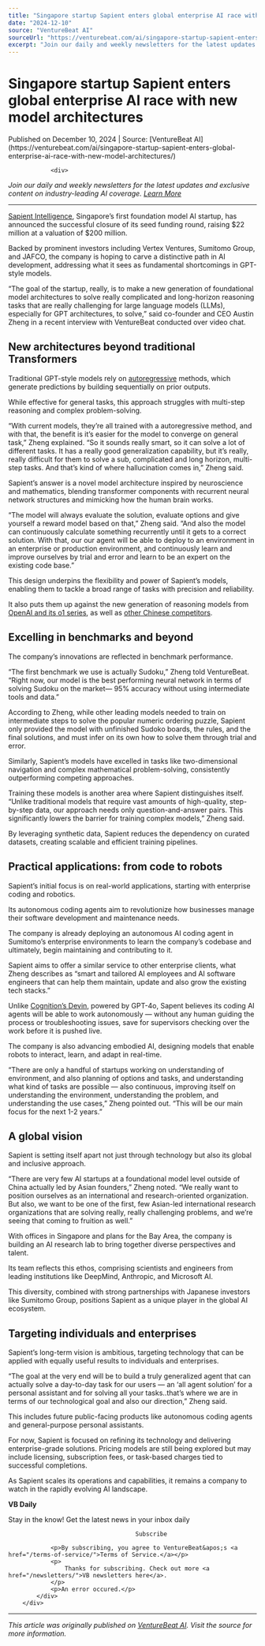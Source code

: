 ```yaml
---
title: "Singapore startup Sapient enters global enterprise AI race with new model architectures"
date: "2024-12-10"
source: "VentureBeat AI"
sourceUrl: "https://venturebeat.com/ai/singapore-startup-sapient-enters-global-enterprise-ai-race-with-new-model-architectures/"
excerpt: "Join our daily and weekly newsletters for the latest updates and exclusive content on industry-leading AI coverage. Learn More Sapient Intelligence, Singapore&#x2019;s first foundation model AI startu..."
---
```


# Singapore startup Sapient enters global enterprise AI race with new model architectures

<div class="text-sm text-gray-500 mb-4">
  Published on December 10, 2024 | Source: [VentureBeat AI](https://venturebeat.com/ai/singapore-startup-sapient-enters-global-enterprise-ai-race-with-new-model-architectures/)
</div>


				<div>
<p><em>Join our daily and weekly newsletters for the latest updates and exclusive content on industry-leading AI coverage. <a href="https://venturebeat.com/newsletters/?utm_source=VBsite&amp;utm_medium=desktopNav">Learn More</a></em></p>



<hr/>
</div><p><a href="https://www.sapient.inc/">Sapient Intelligence</a>, Singapore&#x2019;s first foundation model AI startup, has announced the successful closure of its seed funding round, raising &#x24;22 million at a valuation of &#x24;200 million. </p>



<p>Backed by prominent investors including Vertex Ventures, Sumitomo Group, and JAFCO, the company is hoping to carve a distinctive path in AI development, addressing what it sees as fundamental shortcomings in GPT-style models. </p>



<div/><p>&#x201c;The goal of the startup, really, is to make a new generation of foundational model architectures to solve really complicated and long-horizon reasoning tasks that are really challenging for large language models (LLMs), especially for GPT architectures, to solve,&#x201d; said co-founder and CEO Austin Zheng in a recent interview with VentureBeat conducted over video chat.</p>



<h2>New architectures beyond traditional Transformers</h2>



<p>Traditional GPT-style models rely on <a href="https://aws.amazon.com/what-is/autoregressive-models/">autoregressive</a> methods, which generate predictions by building sequentially on prior outputs. </p>



<p>While effective for general tasks, this approach struggles with multi-step reasoning and complex problem-solving. </p>



<p>&#x201c;With current models, they&#x2019;re all trained with a autoregressive method, and with that, the benefit is it&#x2019;s easier for the model to converge on general task,&#x201d; Zheng explained. &#x201c;So it sounds really smart, so it can solve a lot of different tasks. It has a really good generalization capability, but it&#x2019;s really, really difficult for them to solve a sub, complicated and long horizon, multi-step tasks. And that&#x2019;s kind of where hallucination comes in,&#x201d; Zheng said. </p>



<p>Sapient&#x2019;s answer is a novel model architecture inspired by neuroscience and mathematics, blending transformer components with recurrent neural network structures and mimicking how the human brain works.</p>



<p>&#x201c;The model will always evaluate the solution, evaluate options and give yourself a reward model based on that,&#x201d; Zheng said. &#x201c;And also the model can continuously calculate something recurrently until it gets to a correct solution. With that, our our agent will be able to deploy to an environment in an enterprise or production environment, and continuously learn and improve ourselves by trial and error and learn to be an expert on the existing code base.&#x201d;</p>



<p>This design underpins the flexibility and power of Sapient&#x2019;s models, enabling them to tackle a broad range of tasks with precision and reliability.</p>



<p>It also puts them up against the new generation of reasoning models from <a href="https://venturebeat.com/ai/openai-launches-full-o1-model-with-34-reduced-error-rate-debuts-chatgpt-pro/">OpenAI and its o1 series</a>, as well as <a href="https://venturebeat.com/ai/openai-faces-critical-test-as-chinese-models-close-the-gap-in-ai-leadership/">other Chinese competitors</a>.</p>



<h2>Excelling in benchmarks and beyond</h2>



<p>The company&#x2019;s innovations are reflected in benchmark performance. </p>



<p>&#x201c;The first benchmark we use is actually Sudoku,&#x201d; Zheng told VentureBeat. &#x201c;Right now, our model is the best performing neural network in terms of solving Sudoku on the market&#x2014; 95% accuracy without using intermediate tools and data.&#x201d;</p>



<p>According to Zheng, while other leading models needed to train on intermediate steps to solve the popular numeric ordering puzzle, Sapient only provided the model with unfinished Sudoko boards, the rules, and the final solutions, and must infer on its own how to solve them through trial and error. </p>



<p>Similarly, Sapient&#x2019;s models have excelled in tasks like two-dimensional navigation and complex mathematical problem-solving, consistently outperforming competing approaches.</p>



<p>Training these models is another area where Sapient distinguishes itself. &#x201c;Unlike traditional models that require vast amounts of high-quality, step-by-step data, our approach needs only question-and-answer pairs. This significantly lowers the barrier for training complex models,&#x201d; Zheng said. </p>



<p>By leveraging synthetic data, Sapient reduces the dependency on curated datasets, creating scalable and efficient training pipelines.</p>



<h2>Practical applications: from code to robots</h2>



<p>Sapient&#x2019;s initial focus is on real-world applications, starting with enterprise coding and robotics. </p>



<p>Its autonomous coding agents aim to revolutionize how businesses manage their software development and maintenance needs. </p>



<p>The company is already deploying an autonomous AI coding agent in Sumitomo&#x2019;s enterprise environments to  learn the company&#x2019;s codebase and ultimately, begin maintaining and contributing to it.</p>



<p>Sapient aims to offer a similar service to other enterprise clients, what Zheng describes as &#x201c;smart and tailored AI employees and AI software engineers that can help them maintain, update and also grow the existing tech stacks.&#x201d;</p>



<p>Unlike <a href="https://venturebeat.com/ai/cognition-emerges-from-stealth-to-launch-ai-software-engineer-devin/">Cognition&#x2019;s Devin</a>, powered by GPT-4o, Sapent believes its coding AI agents will be able to work autonomously &#x2014; without any human guiding the process or troubleshooting issues, save for supervisors checking over the work before it is pushed live. </p>



<p>The company is also advancing embodied AI, designing models that enable robots to interact, learn, and adapt in real-time. </p>



<p>&#x201c;There are only a handful of startups working on understanding of environment, and also planning of options and tasks, and understanding what kind of tasks are possible &#x2014; also continuous, improving itself on understanding the environment, understanding the problem, and understanding the use cases,&#x201d; Zheng pointed out. &#x201c;This will be our main focus for the next 1-2 years.&#x201d;</p>



<h2>A global vision</h2>



<p>Sapient is setting itself apart not just through technology but also its global and inclusive approach.</p>



<p>&#x201c;There are very few AI startups at a foundational model level outside of China actually led by Asian founders,&#x201d; Zheng noted. &#x201c;We really want to position ourselves as an international and research-oriented organization. But also, we want to be one of the first, few Asian-led international research organizations that are solving really, really challenging problems, and we&#x2019;re seeing that coming to fruition as well.&#x201d;</p>



<p>With offices in Singapore and plans for the Bay Area, the company is building an AI research lab to bring together diverse perspectives and talent.</p>



<p>Its team reflects this ethos, comprising scientists and engineers from leading institutions like DeepMind, Anthropic, and Microsoft AI.</p>



<p>This diversity, combined with strong partnerships with Japanese investors like Sumitomo Group, positions Sapient as a unique player in the global AI ecosystem.</p>



<h2>Targeting individuals and enterprises</h2>



<p>Sapient&#x2019;s long-term vision is ambitious, targeting technology that can be applied with equally useful results to individuals and enterprises.</p>



<p>&#x201c;The goal at the very end will be to build a truly generalized agent that can actually solve a day-to-day task for our users &#x2014; an &#x2018;all agent solution&#x2019; for a personal assistant and for solving all your tasks..that&#x2019;s where we are in terms of our technological goal and also our direction,&#x201d; Zheng said. </p>



<p>This includes future public-facing products like autonomous coding agents and general-purpose personal assistants.</p>



<p>For now, Sapient is focused on refining its technology and delivering enterprise-grade solutions. Pricing models are still being explored but may include licensing, subscription fees, or task-based charges tied to successful completions.</p>



<p>As Sapient scales its operations and capabilities, it remains a company to watch in the rapidly evolving AI landscape. </p>
<div>
		<div>
			<div>
				<div><strong>VB Daily</strong></div>
				<p>Stay in the know! Get the latest news in your inbox daily</p>
				
					
					
					
										Subscribe
				
				<p>By subscribing, you agree to VentureBeat&apos;s <a href="/terms-of-service/">Terms of Service.</a></p>
				<p>
					Thanks for subscribing. Check out more <a href="/newsletters/">VB newsletters here</a>.
				</p>
				<p>An error occured.</p>
			</div>
		</div>
		
</div>			</div>

---

*This article was originally published on [VentureBeat AI](https://venturebeat.com/ai/singapore-startup-sapient-enters-global-enterprise-ai-race-with-new-model-architectures/). Visit the source for more information.*
